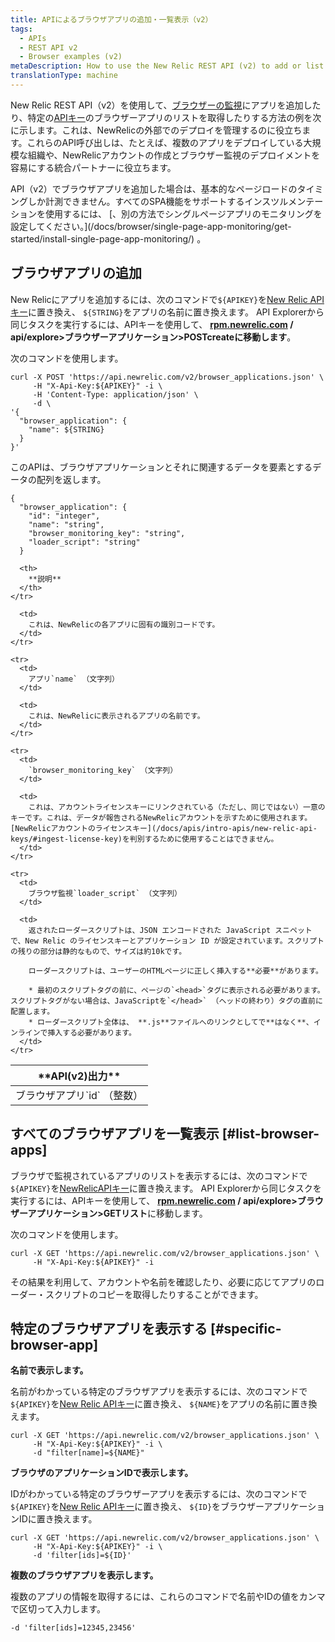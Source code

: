 ```yaml
---
title: APIによるブラウザアプリの追加・一覧表示（v2）
tags:
  - APIs
  - REST API v2
  - Browser examples (v2)
metaDescription: How to use the New Relic REST API (v2) to add or list browser apps.
translationType: machine
---
```


New Relic REST API（v2）を使用して、[ブラウザーの監視](/docs/browser/new-relic-browser/welcome-new-relic-browser/new-relic-browser)にアプリを追加したり、特定の[APIキー](/docs/apis/rest-api-v2/requirements/api-keys)のブラウザーアプリのリストを取得したりする方法の例を次に示します。これは、NewRelicの外部でのデプロイを管理するのに役立ちます。これらのAPI呼び出しは、たとえば、複数のアプリをデプロイしている大規模な組織や、NewRelicアカウントの作成とブラウザー監視のデプロイメントを容易にする統合パートナーに役立ちます。

<Callout variant="important">
  API（v2）でブラウザアプリを追加した場合は、基本的なページロードのタイミングしか計測できません。すべてのSPA機能をサポートするインスツルメンテーションを使用するには、 [、別の方法でシングルページアプリのモニタリングを設定してください。](/docs/browser/single-page-app-monitoring/get-started/install-single-page-app-monitoring/) 。
</Callout>

## ブラウザアプリの追加

New Relicにアプリを追加するには、次のコマンドで`${APIKEY}`を[New Relic APIキー](/docs/apis/rest-api-v2/requirements/api-keys#rest-api-key)に置き換え、 `${STRING}`をアプリの名前に置き換えます。 API Explorerから同じタスクを実行するには、APIキーを使用して、 **[rpm.newrelic.com](https://rpm.newrelic.com/api/explore) / api/explore>ブラウザーアプリケーション>POSTcreateに移動します**。

次のコマンドを使用します。

```
curl -X POST 'https://api.newrelic.com/v2/browser_applications.json' \
     -H "X-Api-Key:${APIKEY}" -i \
     -H 'Content-Type: application/json' \
     -d \
'{
  "browser_application": {
    "name": ${STRING}
  }
}'
```

このAPIは、ブラウザアプリケーションとそれに関連するデータを要素とするデータの配列を返します。

```
{
  "browser_application": {
    "id": "integer",
    "name": "string",
    "browser_monitoring_key": "string",
    "loader_script": "string"
  }
```

<table>
  <thead>
    <tr>
      <th width={250}>
        **API(v2)出力**
      </th>

      <th>
        **説明**
      </th>
    </tr>
  </thead>

  <tbody>
    <tr>
      <td>
        ブラウザアプリ`id` （整数）
      </td>

      <td>
        これは、NewRelicの各アプリに固有の識別コードです。
      </td>
    </tr>

    <tr>
      <td>
        アプリ`name` （文字列）
      </td>

      <td>
        これは、NewRelicに表示されるアプリの名前です。
      </td>
    </tr>

    <tr>
      <td>
        `browser_monitoring_key` （文字列）
      </td>

      <td>
        これは、アカウントライセンスキーにリンクされている（ただし、同じではない）一意のキーです。これは、データが報告されるNewRelicアカウントを示すために使用されます。 [NewRelicアカウントのライセンスキー](/docs/apis/intro-apis/new-relic-api-keys/#ingest-license-key)を判別するために使用することはできません。
      </td>
    </tr>

    <tr>
      <td>
        ブラウザ監視`loader_script` （文字列）
      </td>

      <td>
        返されたローダースクリプトは、JSON エンコードされた JavaScript スニペットで、New Relic のライセンスキーとアプリケーション ID が設定されています。スクリプトの残りの部分は静的なもので、サイズは約10kです。

        ローダースクリプトは、ユーザーのHTMLページに正しく挿入する**必要**があります。

        * 最初のスクリプトタグの前に、ページの`<head>`タグに表示される必要があります。スクリプトタグがない場合は、JavaScriptを`</head>` （ヘッドの終わり）タグの直前に配置します。
        * ローダースクリプト全体は、 **.js**ファイルへのリンクとしてで**はなく**、インラインで挿入する必要があります。
      </td>
    </tr>
  </tbody>
</table>

## すべてのブラウザアプリを一覧表示 [#list-browser-apps]

ブラウザで監視されているアプリのリストを表示するには、次のコマンドで`${APIKEY}`を[NewRelicAPIキー](/docs/apis/rest-api-v2/requirements/api-keys#rest-api-key)に置き換えます。 API Explorerから同じタスクを実行するには、APIキーを使用して、 **[rpm.newrelic.com](https://rpm.newrelic.com/api/explore) / api/explore>ブラウザーアプリケーション>GETリスト**に移動します。

次のコマンドを使用します。

```
curl -X GET 'https://api.newrelic.com/v2/browser_applications.json' \
     -H "X-Api-Key:${APIKEY}" -i
```

その結果を利用して、アカウントや名前を確認したり、必要に応じてアプリのローダー・スクリプトのコピーを取得したりすることができます。

## 特定のブラウザアプリを表示する [#specific-browser-app]

**名前で表示します。**

名前がわかっている特定のブラウザアプリを表示するには、次のコマンドで`${APIKEY}`を[New Relic APIキー](/docs/apis/rest-api-v2/requirements/api-keys#rest-api-key)に置き換え、 `${NAME}`をアプリの名前に置き換えます。

```
curl -X GET 'https://api.newrelic.com/v2/browser_applications.json' \
     -H "X-Api-Key:${APIKEY}" -i \
     -d "filter[name]=${NAME}"
```

**ブラウザのアプリケーションIDで表示します。**

IDがわかっている特定のブラウザーアプリを表示するには、次のコマンドで`${APIKEY}`を[New Relic APIキー](/docs/apis/rest-api-v2/requirements/api-keys#rest-api-key)に置き換え、 `${ID}`をブラウザーアプリケーションIDに置き換えます。

```
curl -X GET 'https://api.newrelic.com/v2/browser_applications.json' \
     -H "X-Api-Key:${APIKEY}" -i \
     -d 'filter[ids]=${ID}'
```

**複数のブラウザアプリを表示します。**

複数のアプリの情報を取得するには、これらのコマンドで名前やIDの値をカンマで区切って入力します。

```
-d 'filter[ids]=12345,23456'
```